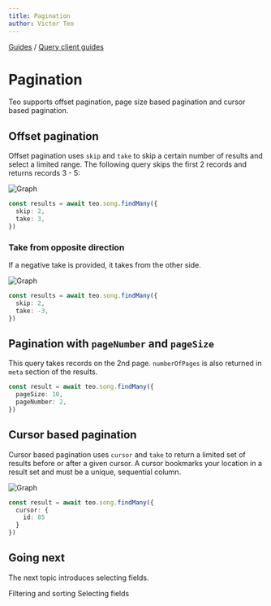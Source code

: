 ```yaml
---
title: Pagination
author: Victor Teo
---
```



<div className="breadcrumbs">
  <span className="breadcrumb">
    <a href="/guides">Guides</a>
  </span>
  <span> / </span>
  <span className="breadcrumb">
    <a href="/guides/query-client-guides">Query client guides</a>
  </span>
</div>

# Pagination

Teo supports offset pagination, page size based pagination and cursor based
pagination.

## Offset pagination

Offset pagination uses `skip` and `take` to skip a certain number of results
and select a limited range. The following query skips the first 2 records
and returns records 3 - 5:

<Image alt="Graph" width={373} height={147} src="/images/docs/skip.svg" />

```typescript showLineNumbers
const results = await teo.song.findMany({
  skip: 2,
  take: 3,
})
```

### Take from opposite direction

If a negative take is provided, it takes from the other side.

<Image alt="Graph" width={373} height={147} src="/images/docs/take.svg" />

```typescript showLineNumbers
const results = await teo.song.findMany({
  skip: 2,
  take: -3,
})
```

## Pagination with `pageNumber` and `pageSize`

This query takes records on the 2nd page. `numberOfPages` is also returned in
`meta` section of the results.

```typescript showLineNumbers
const result = await teo.song.findMany({
  pageSize: 10,
  pageNumber: 2,
})
```

## Cursor based pagination

Cursor based pagination uses `cursor` and `take` to return a limited set of
results before or after a given cursor. A cursor bookmarks your location in a
result set and must be a unique, sequential column.

<Image alt="Graph" width={399} height={147} src="/images/docs/cursor.svg" />

```typescript showLineNumbers
const result = await teo.song.findMany({
  cursor: {
    id: 85
  }
})
```

## Going next

The next topic introduces selecting fields.

<PrevNext>
  <PrevArticle href="/concepts/components/teo-query-client/filtering-and-sorting">Filtering and sorting</PrevArticle>
  <NextArticle href="/concepts/components/teo-query-client/selecting-fields">Selecting fields</NextArticle>
</PrevNext>
